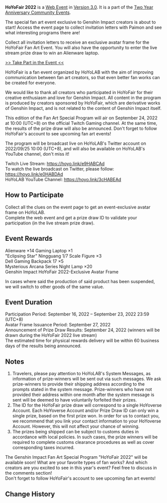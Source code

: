 {{Event Tabs|rootpage=HoYoFair/2022-09-16}}
{{Event
|name              = HoYoFair 2022
|image             = HoYoFair 2022.png
|type              = Web
|group             = Submission
|time_known        = yes
|time_start        = 2022-09-16 12:00:00
|time_start_offset = GMT+8
|time_end          = 2022-09-23 23:59:59
|time_end_offset   = GMT+8
|link              = https://www.hoyolab.com/article/8884968
|link2             = https://act.hoyolab.com/ys/event/hoyofair202209/index.html
|link2name         = Event Page
}}
{{Description|"Traveler, it's been a while since we left Inazuma.<br>Paimon wonders if there are any interesting events there these days.<br>Should we go and take a look?"}}
'''HoYoFair 2022''' is a [[Web Event]] in [[Version 3.0]]. It is a part of the [[Two Year Anniversary Community Event]]s.

The special fan art event exclusive to Genshin Impact creators is about to start! Access the event page to collect invitation letters with Paimon and see what interesting programs there are!

Collect all invitation letters to receive an exclusive avatar frame for the HoYoFair Fan Art Event. You will also have the opportunity to enter the live stream prize draw to win an Alienware laptop.

[https://hoyo.link/20HABBAd >> Take Part in the Event <<]

HoYoFair is a fan event organized by HoYoLAB with the aim of improving communication between fan art creators, so that even better fan works can be created for everyone.

We would like to thank all creators who participated in HoYoFair for their creative enthusiasm and love for Genshin Impact. All content in the program is produced by creators sponsored by HoYoFair, which are derivative works of Genshin Impact, and is not related to the content of Genshin Impact itself.

This edition of the Fan Art Special Program will air on September 24, 2022 at 10:00 (UTC+8) on the official Twitch Gaming channel. At the same time, the results of the prize draw will also be announced. Don't forget to follow HoYoFair's account to see upcoming fan art events!

The program will be broadcast live on HoYoLAB's Twitter account on 2022/09/25 10:00 (UTC+8), and will also be available on HoYoLAB's YouTube channel, don't miss it!

Twitch Live Stream: https://hoyo.link/e9HABCAd<br>
To watch the live broadcast on Twitter, please follow: https://hoyo.link/e0HABDAd<br>
HoYoLAB YouTube Channel: https://hoyo.link/3cHABEAd

==How to Participate==
Collect all the clues on the event page to get an event-exclusive avatar frame on HoYoLAB.<br>
Complete the web event and get a prize draw ID to validate your participation (in the live stream prize draw).

==Event Rewards==
Alienware ×14 Gaming Laptop ×1<br>
"Eclipsing Star" Ningguang 1/7 Scale Figure ×3<br>
Dell Gaming Backpack 17 ×5<br>
Mysterious Arcana Series Night Lamp ×20<br>
Genshin Impact HoYoFair 2022-Exclusive Avatar Frame

In cases where said the production of said product has been suspended, we will switch to other goods of the same value.

==Event Duration==
Participation Period: September 16, 2022 – September 23, 2022 23:59 (UTC+8)<br>
Avatar Frame Issuance Period: September 27, 2022<br>
Announcement of Prize Draw Results: September 24, 2022 (winners will be drawn during the HoYoFair 2022 live stream)<br>
The estimated time for physical rewards delivery will be within 60 business days of the results being announced.

==Notes==
# Travelers, please pay attention to HoYoLAB's System Messages, as information of prize-winners will be sent out via such messages. We ask prize-winners to provide their shipping address according to the prompts stated in the system message. Prize-winners who have not provided their address within one month after the system message is sent will be deemed to have voluntarily forfeited their prizes.
# The ID for the HoYoFair prize draw will correspond to a single HoYoverse Account. Each HoYoverse Account and/or Prize Draw ID can only win a single prize, based on the first prize won. In order for us to contact you, we recommend that you link your contact information to your HoYoverse Account. However, this will not affect your chance of winning.
# The prizes being shipped can be subject to customs duties in accordance with local policies. In such cases, the prize winners will be required to complete customs clearance procedures as well as cover corresponding taxes incurred.

The Genshin Impact Fan Art Special Program "HoYoFair 2022" will be available soon! What are your favorite types of fan works? And which creators are you excited to see in this year's event? Feel free to discuss in the comments section!<br>
Don't forget to follow HoYoFair's account to see upcoming fan art events!

==Change History==
{{Change History|3.0}}